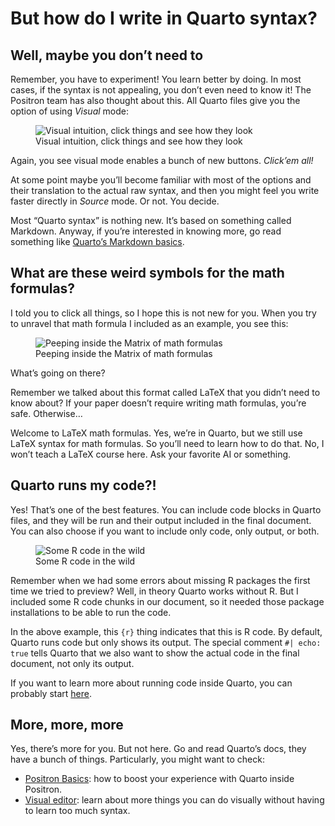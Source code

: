 # But how do I write in Quarto syntax?

## Well, maybe you don't need to

Remember, you have to experiment! You learn better by doing. In most cases, if the syntax is not appealing, you don't even need to know it! The Positron team has also thought about this. All Quarto files give you the option of using _Visual_ mode:

![Visual intuition, click things and see how they look](imgs/quarto_visual_mode.png)

Again, you see visual mode enables a bunch of new buttons. _Click'em all!_

At some point maybe you'll become familiar with most of the options and their translation to the actual raw syntax, and then you might feel you write faster directly in _Source_ mode. Or not. You decide.

Most "Quarto syntax" is nothing new. It's based on something called Markdown. Anyway, if you're interested in knowing more, go read something like [Quarto's Markdown basics](https://quarto.org/docs/authoring/markdown-basics.html).

## What are these weird symbols for the math formulas?

I told you to click all things, so I hope this is not new for you. When you try to unravel that math formula I included as an example, you see this:

![Peeping inside the Matrix of math formulas](imgs/raw_latex_math_formula.png)

What's going on there?

Remember we talked about this format called LaTeX that you didn't need to know about? If your paper doesn't require writing math formulas, you're safe. Otherwise...

Welcome to LaTeX math formulas. Yes, we're in Quarto, but we still use LaTeX syntax for math formulas. So you'll need to learn how to do that. No, I won't teach a LaTeX course here. Ask your favorite AI or something.

## Quarto runs my code?!

Yes! That's one of the best features. You can include code blocks in Quarto files, and they will be run and their output included in the final document. You can also choose if you want to include only code, only output, or both.

![Some R code in the wild](./imgs/code_chunk.png)

Remember when we had some errors about missing R packages the first time we tried to preview? Well, in theory Quarto works without R. But I included some R code chunks in our document, so it needed those package installations to be able to run the code.

In the above example, this `{r}` thing indicates that this is R code. By default, Quarto runs code but only shows its output. The special comment `#| echo: true` tells Quarto that we also want to show the actual code in the final document, not only its output.

If you want to learn more about running code inside Quarto, you can probably start [here](https://quarto.org/docs/computations/execution-options.html).

## More, more, more

Yes, there's more for you. But not here. Go and read Quarto's docs, they have a bunch of things. Particularly, you might want to check: 

- [Positron Basics](https://quarto.org/docs/tools/positron/): how to boost your experience with Quarto inside Positron.
- [Visual editor](https://quarto.org/docs/tools/positron/visual-editor.html): learn about more things you can do visually without having to learn too much syntax.
